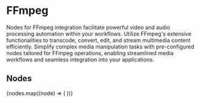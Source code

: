 
# FFmpeg

Nodes for FFmpeg integration facilitate powerful video and audio processing automation within your workflows. Utilize
FFmpeg's extensive functionalities to transcode, convert, edit, and stream multimedia content efficiently. Simplify
complex media manipulation tasks with pre-configured nodes tailored for FFmpeg operations, enabling streamlined media
workflows and seamless integration into your applications.

## Nodes

<Cards num={3}>
  {nodes.map((node) => (
    <NodeCard
      key={node.meta.id}
      title={node.meta.name}
      image={node.meta.icon.url}
      href={`/showcase/ffmpeg/${node.meta.id}`}
    />
  ))}
</Cards>

